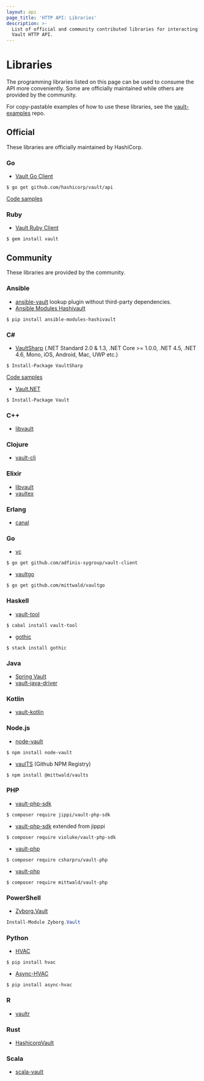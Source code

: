 ```yaml
---
layout: api
page_title: 'HTTP API: Libraries'
description: >-
  List of official and community contributed libraries for interacting with the
  Vault HTTP API.
---
```


# Libraries

The programming libraries listed on this page can be used to consume the API more conveniently.
Some are officially maintained while others are provided by the community.

For copy-pastable examples of how to use these libraries, see the [vault-examples](https://github.com/hashicorp/vault-examples) repo.

## Official

These libraries are officially maintained by HashiCorp.

### Go

- [Vault Go Client](https://github.com/hashicorp/vault/tree/main/api)

```shell-session
$ go get github.com/hashicorp/vault/api
```

[Code samples](https://github.com/hashicorp/vault-examples/tree/main/go)

### Ruby

- [Vault Ruby Client](https://github.com/hashicorp/vault-ruby)

```shell-session
$ gem install vault
```

## Community

These libraries are provided by the community.

### Ansible

- [ansible-vault](https://github.com/jhaals/ansible-vault) lookup plugin without third-party dependencies.
- [Ansible Modules Hashivault](https://pypi.python.org/pypi/ansible-modules-hashivault)

```shell-session
$ pip install ansible-modules-hashivault
```

### C&#35;

- [VaultSharp](https://github.com/rajanadar/VaultSharp) (.NET Standard 2.0 & 1.3, .NET Core >= 1.0.0, .NET 4.5, .NET 4.6, Mono, iOS, Android, Mac, UWP etc.)

```shell-session
$ Install-Package VaultSharp
```

[Code samples](https://github.com/hashicorp/vault-examples/tree/main/dotnet/Examples)

- [Vault.NET](https://github.com/Chatham/Vault.NET)

```shell-session
$ Install-Package Vault
```

### C++

- [libvault](https://github.com/abedra/libvault)

### Clojure

- [vault-clj](https://github.com/amperity/vault-clj)

### Elixir

- [libvault](https://hex.pm/packages/libvault)
- [vaultex](https://hex.pm/packages/vaultex)

### Erlang

- [canal](https://github.com/rkallos/canal)

### Go

- [vc](https://github.com/adfinis-sygroup/vault-client)

```shell-session
$ go get github.com/adfinis-sygroup/vault-client
```

- [vaultgo](https://github.com/mittwald/vaultgo)

```shell-session
$ go get github.com/mittwald/vaultgo
```

### Haskell

- [vault-tool](https://hackage.haskell.org/package/vault-tool)

```shell-session
$ cabal install vault-tool
```

- [gothic](http://hackage.haskell.org/package/gothic)

```shell-session
$ stack install gothic
```

### Java

- [Spring Vault](https://github.com/spring-projects/spring-vault)
- [vault-java-driver](https://github.com/BetterCloud/vault-java-driver)

### Kotlin

- [vault-kotlin](https://github.com/kunickiaj/vault-kotlin)

### Node.js

- [node-vault](https://github.com/kr1sp1n/node-vault)

```shell-session
$ npm install node-vault
```

- [vaulTS](https://github.com/mittwald/vaulTS) (Github NPM Registry)

```shell-session
$ npm install @mittwald/vaults
```

### PHP

- [vault-php-sdk](https://github.com/jippi/vault-php-sdk)

```shell-session
$ composer require jippi/vault-php-sdk
```

- [vault-php-sdk](https://github.com/violuke/vault-php-sdk) extended from jipppi

```shell-session
$ composer require violuke/vault-php-sdk
```

- [vault-php](https://github.com/CSharpRU/vault-php)

```shell-session
$ composer require csharpru/vault-php
```

- [vault-php](https://github.com/mittwald/vaultPHP)

```shell-session
$ composer require mittwald/vault-php
```

### PowerShell

- [Zyborg.Vault](https://github.com/zyborg/Zyborg.Vault)

```PowerShell
Install-Module Zyborg.Vault
```

### Python

- [HVAC](https://github.com/ianunruh/hvac)

```shell-session
$ pip install hvac
```

- [Async-HVAC](https://github.com/Aloomaio/async-hvac)

```shell-session
$ pip install async-hvac
```

### R

- [vaultr](https://github.com/vimc/vaultr)

### Rust

- [HashicorpVault](https://crates.io/crates/hashicorp_vault)

### Scala

- [scala-vault](https://github.com/janstenpickle/scala-vault)
